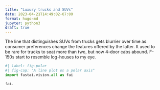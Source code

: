```yaml
---
title: "Luxury trucks and SUVs"
date: 2023-04-21T14:49:02-07:00
format: hugo-md
jupyter: python3
draft: true
---
```

The line that distinguishes SUVs from trucks gets blurrier over time as consumer preferences change the features offered by the latter. It used to be rare for trucks to seat more than two, but now 4-door cabs abound. F-150s start to resemble log-houses to my eye.
```python
#| label: fig-polar
#| fig-cap: "A line plot on a polar axis"
import fastai.vision.all as fai

fai.
```